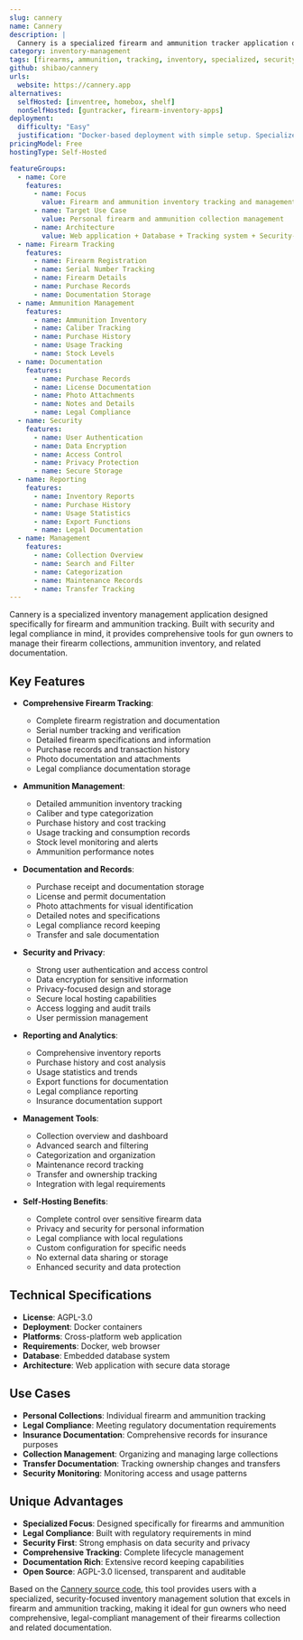 ```yaml
---
slug: cannery
name: Cannery
description: |
  Cannery is a specialized firearm and ammunition tracker application designed for gun owners to manage their firearm and ammunition inventory. It provides comprehensive tracking capabilities for firearms, ammunition, and related accessories.
category: inventory-management
tags: [firearms, ammunition, tracking, inventory, specialized, security]
github: shibao/cannery
urls:
  website: https://cannery.app
alternatives:
  selfHosted: [inventree, homebox, shelf]
  nonSelfHosted: [guntracker, firearm-inventory-apps]
deployment:
  difficulty: "Easy"
  justification: "Docker-based deployment with simple setup. Specialized application with focused functionality for firearms tracking."
pricingModel: Free
hostingType: Self-Hosted

featureGroups:
  - name: Core
    features:
      - name: Focus
        value: Firearm and ammunition inventory tracking and management
      - name: Target Use Case
        value: Personal firearm and ammunition collection management
      - name: Architecture
        value: Web application + Database + Tracking system + Security-focused
  - name: Firearm Tracking
    features:
      - name: Firearm Registration
      - name: Serial Number Tracking
      - name: Firearm Details
      - name: Purchase Records
      - name: Documentation Storage
  - name: Ammunition Management
    features:
      - name: Ammunition Inventory
      - name: Caliber Tracking
      - name: Purchase History
      - name: Usage Tracking
      - name: Stock Levels
  - name: Documentation
    features:
      - name: Purchase Records
      - name: License Documentation
      - name: Photo Attachments
      - name: Notes and Details
      - name: Legal Compliance
  - name: Security
    features:
      - name: User Authentication
      - name: Data Encryption
      - name: Access Control
      - name: Privacy Protection
      - name: Secure Storage
  - name: Reporting
    features:
      - name: Inventory Reports
      - name: Purchase History
      - name: Usage Statistics
      - name: Export Functions
      - name: Legal Documentation
  - name: Management
    features:
      - name: Collection Overview
      - name: Search and Filter
      - name: Categorization
      - name: Maintenance Records
      - name: Transfer Tracking
---
```


Cannery is a specialized inventory management application designed specifically for firearm and ammunition tracking. Built with security and legal compliance in mind, it provides comprehensive tools for gun owners to manage their firearm collections, ammunition inventory, and related documentation.

## Key Features

- **Comprehensive Firearm Tracking**:

  - Complete firearm registration and documentation
  - Serial number tracking and verification
  - Detailed firearm specifications and information
  - Purchase records and transaction history
  - Photo documentation and attachments
  - Legal compliance documentation storage

- **Ammunition Management**:

  - Detailed ammunition inventory tracking
  - Caliber and type categorization
  - Purchase history and cost tracking
  - Usage tracking and consumption records
  - Stock level monitoring and alerts
  - Ammunition performance notes

- **Documentation and Records**:

  - Purchase receipt and documentation storage
  - License and permit documentation
  - Photo attachments for visual identification
  - Detailed notes and specifications
  - Legal compliance record keeping
  - Transfer and sale documentation

- **Security and Privacy**:

  - Strong user authentication and access control
  - Data encryption for sensitive information
  - Privacy-focused design and storage
  - Secure local hosting capabilities
  - Access logging and audit trails
  - User permission management

- **Reporting and Analytics**:

  - Comprehensive inventory reports
  - Purchase history and cost analysis
  - Usage statistics and trends
  - Export functions for documentation
  - Legal compliance reporting
  - Insurance documentation support

- **Management Tools**:

  - Collection overview and dashboard
  - Advanced search and filtering
  - Categorization and organization
  - Maintenance record tracking
  - Transfer and ownership tracking
  - Integration with legal requirements

- **Self-Hosting Benefits**:
  - Complete control over sensitive firearm data
  - Privacy and security for personal information
  - Legal compliance with local regulations
  - Custom configuration for specific needs
  - No external data sharing or storage
  - Enhanced security and data protection

## Technical Specifications

- **License**: AGPL-3.0
- **Deployment**: Docker containers
- **Platforms**: Cross-platform web application
- **Requirements**: Docker, web browser
- **Database**: Embedded database system
- **Architecture**: Web application with secure data storage

## Use Cases

- **Personal Collections**: Individual firearm and ammunition tracking
- **Legal Compliance**: Meeting regulatory documentation requirements
- **Insurance Documentation**: Comprehensive records for insurance purposes
- **Collection Management**: Organizing and managing large collections
- **Transfer Documentation**: Tracking ownership changes and transfers
- **Security Monitoring**: Monitoring access and usage patterns

## Unique Advantages

- **Specialized Focus**: Designed specifically for firearms and ammunition
- **Legal Compliance**: Built with regulatory requirements in mind
- **Security First**: Strong emphasis on data security and privacy
- **Comprehensive Tracking**: Complete lifecycle management
- **Documentation Rich**: Extensive record keeping capabilities
- **Open Source**: AGPL-3.0 licensed, transparent and auditable

Based on the [Cannery source code](https://gitea.bubbletea.dev/shibao/cannery), this tool provides users with a specialized, security-focused inventory management solution that excels in firearm and ammunition tracking, making it ideal for gun owners who need comprehensive, legal-compliant management of their firearms collection and related documentation.
